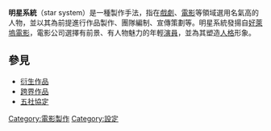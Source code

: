 {{unreferenced|time=2011-07-05T14:26:05+00:00}}
'''明星系統'''（star system）是一種製作手法，指在[[戲劇|戲劇]]、[[電影|電影]]等領域選用名氣高的人物，並以其為前提進行作品製作、團隊編制、宣傳策劃等。明星系統發揚自[[好萊塢電影|好萊塢電影]]，電影公司選擇有前景、有人物魅力的年輕[[演員|演員]]，並為其塑造[[人格|人格]]形象。

==參見==
*[[衍生作品|衍生作品]]
*[[跨界作品|跨界作品]]
*[[五社協定|五社協定]]

[[Category:電影製作|Category:電影製作]]
[[Category:設定|Category:設定]]